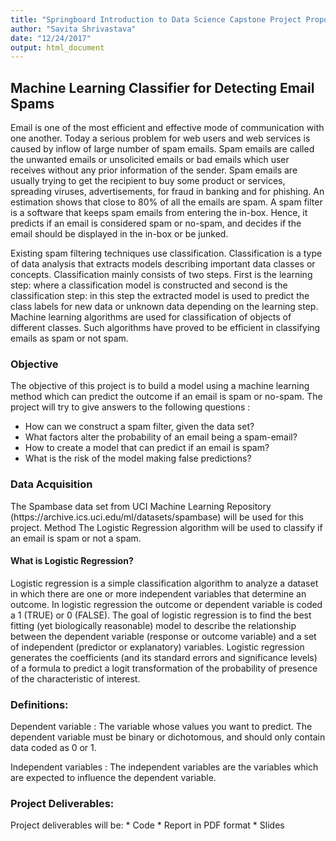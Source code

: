 ```yaml
---
title: "Springboard Introduction to Data Science Capstone Project Proposal"
author: "Savita Shrivastava"
date: "12/24/2017"
output: html_document
---
```



## Machine Learning Classifier for Detecting Email Spams


Email is one of the most efficient and effective mode of communication with one another. Today a serious problem for web users and web services is caused by inflow of large number of spam emails. Spam emails are called the unwanted emails or unsolicited emails or bad emails which user receives without any prior information of the sender. Spam emails are usually trying to get the recipient to buy some product or services, spreading viruses, advertisements, for fraud in banking and for phishing. An estimation shows that close to 80% of all the emails are spam. 
A spam filter is a software that keeps spam emails from entering the in-box. Hence, it predicts if an email is considered spam or no-spam, and decides if the email should be displayed in the in-box or be junked. 

Existing spam filtering techniques use classification. Classification is a type of data analysis that extracts models describing important data classes or concepts. Classification mainly consists of two steps. First is the learning step: where a classification model is constructed and second is the classification step: in this step the extracted model is used to predict the class labels for new data or unknown data depending on the learning step. Machine learning algorithms are used for classification of objects of different classes. Such algorithms have proved to be efficient in classifying emails as spam or not spam. 

### Objective
The objective of this project is to build a model using a machine learning method which can predict the outcome if an email is spam or no-spam. The project will try to give answers to the following questions :

 * How can we construct a spam filter, given the data set? 
 * What factors alter the probability of an email being a spam-email?
 * How to create a model that can predict if an email is spam? 
 * What is the risk of the model making false predictions?

### Data Acquisition
The Spambase data set from UCI Machine Learning Repository (https://archive.ics.uci.edu/ml/datasets/spambase) will be used for this project.
Method
The Logistic Regression algorithm will be used to classify if an email is spam or not a spam. 

#### What is Logistic Regression?

Logistic regression is a simple classification algorithm to analyze a dataset in which there are one or more independent variables that determine an outcome.  In logistic regression the outcome or dependent variable is coded a 1 (TRUE) or 0 (FALSE).
The goal of logistic regression is to find the best fitting (yet biologically reasonable) model to describe the relationship between the dependent variable (response or outcome variable) and a set of independent (predictor or explanatory) variables. Logistic regression generates the coefficients (and its standard errors and significance levels) of a formula to predict a logit transformation of the probability of presence of the characteristic of interest.
 
### Definitions:
Dependent variable : The variable whose values you want to predict. The dependent variable must be binary or dichotomous, and should only contain data coded as 0 or 1. 

Independent variables : The independent variables are the variables which are expected to influence the dependent variable.

### Project Deliverables:
Project deliverables will be:
 * Code
 * Report in PDF format
 * Slides
